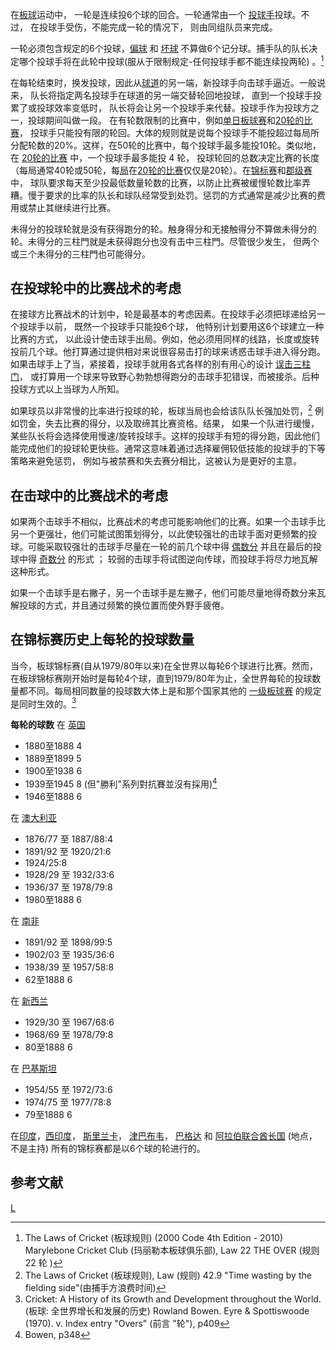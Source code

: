 在[[板球|板球]]运动中， 一轮是连续投6个球的回合。一轮通常由一个 [[投球手|投球手]]投球。不过， 在投球手受伤，不能完成一轮的情况下， 则由同组队员来完成。

一轮必须包含规定的6个投球，[[偏球|偏球]] 和 [[坏球|坏球]] 不算做6个记分球。捕手队的队长决定哪个投球手将在此轮中投球(服从于限制规定-任何投球手都不能连续投两轮) 。<ref>The Laws of Cricket (板球规则) (2000 Code 4th Edition - 2010) Marylebone Cricket Club (玛丽勒本板球俱乐部), Law 22 THE OVER (规则 22 轮 )</ref>

在每轮结束时，换发投球，因此从[[球道|球道]]的另一端，新投球手向击球手逼近。一般说来， 队长将指定两名投球手在球道的另一端交替轮回地投球， 直到一个投球手投累了或投球效率变低时， 队长将会让另一个投球手来代替。投球手作为投球方之一，投球期间叫做一段。
在有轮数限制的比赛中，例如[[单日板球赛|单日板球赛]]和[[20轮的比赛|20轮的比赛]]， 投球手只能投有限的轮回。大体的规则就是说每个投球手不能投超过每局所分配轮数的20%。这样，在50轮的比赛中，每个投球手最多能投10轮。类似地， 在 [[20轮的比赛|20轮的比赛]] 中，一个投球手最多能投 4 轮， 投球轮回的总数决定比赛的长度（每局通常40轮或50轮，每[[局|局]]在[[20轮的比赛|20轮的比赛]]仅仅是20轮）。在[[锦标赛|锦标赛]]和[[郡级赛|郡级赛]]中， 球队要求每天至少投最低数量轮数的比赛，以防止比赛被缓慢轮数比率弄糟。慢于要求的比率的队长和球队经常受到处罚。惩罚的方式通常是减少比赛的费用或禁止其继续进行比赛。 

未得分的投球轮就是没有获得跑分的轮。触身得分和无接触得分不算做未得分的轮。未得分的三柱門就是未获得跑分也没有击中三柱門。尽管很少发生， 但两个或三个未得分的三柱門也可能得分。

==在投球轮中的比赛战术的考虑==
在接球方比赛战术的计划中，轮是最基本的考虑因素。在投球手必须把球递给另一个投球手以前， 既然一个投球手只能投6个球， 他特别计划要用这6个球建立一种比赛的方式， 以此设计使击球手出局。例如，他必须用同样的线路，长度或旋转投前几个球。他打算通过提供相对来说很容易击打的球来诱惑击球手进入得分跑。如果击球手上了当，紧接着，投球手就用各式各样的别有用心的设计 [[误击三柱门|误击三柱门]]， 或打算用一个球来导致野心勃勃想得跑分的击球手犯错误，而被接杀。后种投球方式以上当球为人所知。

如果球员以非常慢的比率进行投球的轮，板球当局也会给该队队长强加处罚，<ref>The Laws of Cricket (板球规则), Law (规则) 42.9 "Time wasting by the fielding side"(由捕手方浪费时间)</ref> 例如罚金，失去比赛的得分，以及取缔其比赛资格。结果， 如果一个队进行缓慢， 某些队长将会选择使用慢速/旋转投球手。这样的投球手有短的得分跑，因此他们能完成他们的投球轮更快些。通常这意味着通过选择雇佣较低技能的投球手的下等策略来避免惩罚， 例如与被禁赛和失去赛分相比，这被认为是更好的主意。

==在击球中的比赛战术的考虑==
如果两个击球手不相似，比赛战术的考虑可能影响他们的比赛。如果一个击球手比另一个更强壮，他们可能试图策划得分，以此使较强壮的击球手面对更频繁的投球。可能采取较强壮的击球手尽量在一轮的前几个球中得 [[偶数分|偶数分]] 并且在最后的投球中得 [[奇数分|奇数分]] 的形式 ； 较弱的击球手将试图逆向传球，而投球手将尽力地瓦解这种形式。

如果一个击球手是右撇子，另一个击球手是左撇子，他们可能尽量地得奇数分来瓦解投球的方式，并且通过频繁的换位置而使外野手疲倦。

==在锦标赛历史上每轮的投球数量==
当今，板球锦标赛(自从1979/80年以来)在全世界以每轮6个球进行比赛。然而，在板球锦标赛刚开始时是每轮4个球，直到1979/80年为止，全世界每轮的投球数量都不同。每局相同数量的投球数大体上是和那个国家其他的 [[一级板球赛|一级板球赛]] 的规定是同时生效的。<ref>Cricket: A History of its Growth and Development throughout the World. (板球: 全世界增长和发展的历史)  Rowland Bowen.  Eyre & Spottiswoode (1970).  v. Index entry "Overs" (前言 "轮"), p409</ref>

'''每轮的球数'''
在 [[英国|英国]]
* 1880至1888     4 
* 1889至1899     5 
* 1900至1938     6 
* 1939至1945     8 (但"勝利"系列對抗賽並沒有採用)<ref>Bowen, p348</ref> 
* 1946至1888     6 
在 [[澳大利亚|澳大利亚]]
* 1876/77 至 1887/88:4 
* 1891/92 至 1920/21:6 
* 1924/25:8 
* 1928/29 至 1932/33:6 
* 1936/37 至 1978/79:8 
* 1980至1888     6 
在 [[南非|南非]]
* 1891/92 至 1898/99:5 
* 1902/03 至 1935/36:6 
* 1938/39 至 1957/58:8 
* 62至1888     6 
在 [[新西兰|新西兰]]
* 1929/30 至 1967/68:6 
* 1968/69 至 1978/79:8 
* 80至1888      6 
在 [[巴基斯坦|巴基斯坦]]
* 1954/55 至 1972/73:6 
* 1974/75 至 1977/78:8 
* 79至1888     6 
在[[印度|印度]]，[[西印度|西印度]]， [[斯里兰卡|斯里兰卡]]， [[津巴布韦|津巴布韦]]， [[巴格达|巴格达]] 和 [[阿拉伯联合酋长国|阿拉伯联合酋长国]] (地点， 不是主持) 所有的锦标赛都是以6个球的轮进行的。

==参考文献==
{{reflist}}

[[Category:板球|L]]